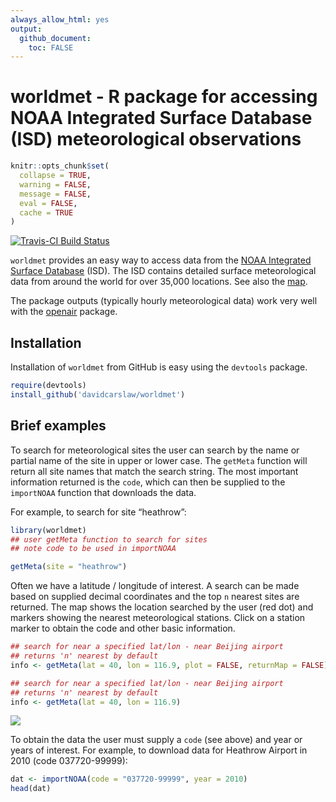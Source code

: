 ```yaml
---
always_allow_html: yes
output: 
  github_document: 
    toc: FALSE
---
```


<!-- Edit the README.Rmd only!!! The README.md is generated automatically from README.Rmd. -->

worldmet - R package for accessing NOAA Integrated Surface Database (ISD) meteorological observations
========================================================


```r
knitr::opts_chunk$set(
  collapse = TRUE,
  warning = FALSE,
  message = FALSE,
  eval = FALSE,
  cache = TRUE
)
```


[![Travis-CI Build Status](https://travis-ci.org/davidcarslaw/worldmet.svg?branch=master)](https://travis-ci.org/davidcarslaw/worldmet)

`worldmet` provides an easy way to access data from the [NOAA Integrated
Surface Database](https://www.ncdc.noaa.gov/isd) (ISD). The ISD contains detailed surface
meteorological data from around the world for over 35,000
locations. See also the
[map](https://gis.ncdc.noaa.gov/map/viewer/#app=cdo&cfg=cdo&theme=hourly&layers=1).

The package outputs (typically hourly meteorological data) work very
well with the [openair](https://github.com/davidcarslaw/openair) package.

## Installation

Installation of `worldmet` from GitHub is easy using the `devtools`
package.

```r
require(devtools)
install_github('davidcarslaw/worldmet')
```

## Brief examples

To search for meteorological sites the user can search by the name or partial name of the site in upper or lower case. The `getMeta` function will return all site names that match the search string. The most important information returned is the `code`, which can then be supplied to the `importNOAA` function that downloads the data.

For example, to search for site "heathrow":

```r
library(worldmet)
## user getMeta function to search for sites
## note code to be used in importNOAA

getMeta(site = "heathrow")
```

Often we have a latitude / longitude of interest. A search can be made based on supplied decimal coordinates and the top `n` nearest sites are returned. The map shows the location searched by the user (red dot) and markers showing the nearest meteorological stations. Click on a station marker to obtain the code and other basic information.

```r
## search for near a specified lat/lon - near Beijing airport
## returns 'n' nearest by default
info <- getMeta(lat = 40, lon = 116.9, plot = FALSE, returnMap = FALSE)
```

```r
## search for near a specified lat/lon - near Beijing airport
## returns 'n' nearest by default
info <- getMeta(lat = 40, lon = 116.9)
```


![](inst/images/map.png)

To obtain the data the user must supply a `code` (see above) and year or years of interest. For example, to download data for Heathrow Airport in 2010 (code 037720-99999):

```r
dat <- importNOAA(code = "037720-99999", year = 2010)
head(dat)
```
